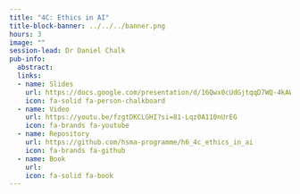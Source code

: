 ```yaml
---
title: "4C: Ethics in AI"
title-block-banner: ../../../banner.png
hours: 3
image: ""
session-lead: Dr Daniel Chalk
pub-info:
  abstract: 
  links:
  - name: Slides
    url: https://docs.google.com/presentation/d/16Qwx0cUdGjtqqD7WQ-4kAWHBdJvBFHMch_AwPUwrp1M/edit?usp=sharing
    icon: fa-solid fa-person-chalkboard
  - name: Video
    url: https://youtu.be/fzgtDKCLGHI?si=81-Lqz0A110nUrEG
    icon: fa-brands fa-youtube
  - name: Repository
    url: https://github.com/hsma-programme/h6_4c_ethics_in_ai
    icon: fa-brands fa-github
  - name: Book
    url:
    icon: fa-solid fa-book
---
```

